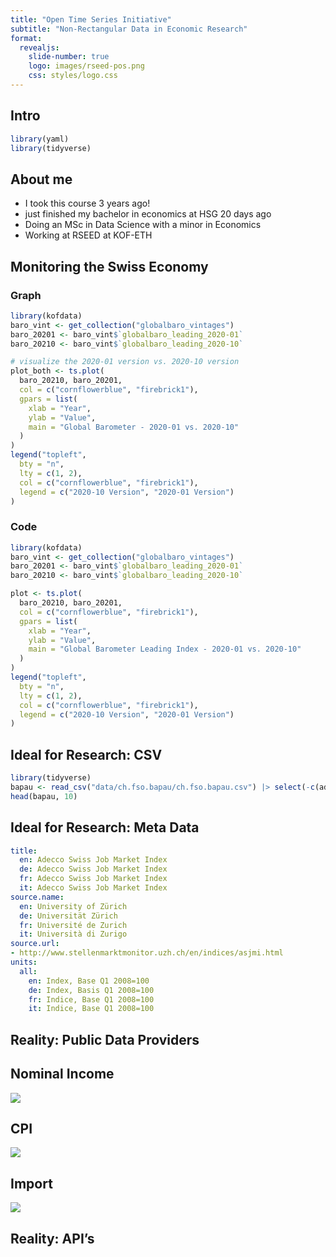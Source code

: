 ```yaml
---
title: "Open Time Series Initiative"
subtitle: "Non-Rectangular Data in Economic Research"
format:
  revealjs:
    slide-number: true
    logo: images/rseed-pos.png
    css: styles/logo.css
---
```


## Intro {visibility="hidden"}
<!-- Hello everybody, today I will be talking to you about data, as you have learnt about it until today, and I will try to help you put some of this knowledge into context, and show you how some of this data might be used in economic research -->
```r
library(yaml)
library(tidyverse)
```

<!-- so you might be wondering, why am *I* talking to you about this? My Name is Minna, I am a master student in data science, pursuing a minor economics and exactly 3 years ago, I took this course! -->

## About me 
- I took this course 3 years ago!
- just finished my bachelor in economics at HSG 20 days ago 
- Doing an MSc in Data Science with a minor in Economics
- Working at RSEED at KOF-ETH

<!-- currently I work at KOF-ETH which is the Swiss Economic Institute at ETH, where we conduct research all kinds of economic research - about labor markets, monetary policy, and about the general outlook of the swiss economy. I work at the RSEED section, where we build software and teach people how to work with data to improve their research. 
As you can imagine, we use a lot of data and also work with people who use and process a lot of data. -->

<!-- In particular, we use time series data. I am 100% sure that each of you, have if not have used time series data, at least seen it -->

## Monitoring the Swiss Economy {.smaller}
::: {.panel-tabset}
<!-- this is what time series look like when plotted. Conceptually, you can imagine it as rectangular data, so tabular, with values at different points in time. -->

<!-- Here we are looking at a very specific time series, which is the global barometer: which is a KOF created system of indicators that enables a timely analysis of global economic development.  -->

<!-- to creating this barometer, aka measure global economic development researchers need to take a lot of other data into consideration, which is 1000s of other time series data -->

### Graph 
```r
library(kofdata)
baro_vint <- get_collection("globalbaro_vintages")
baro_20201 <- baro_vint$`globalbaro_leading_2020-01`
baro_20210 <- baro_vint$`globalbaro_leading_2020-10`

# visualize the 2020-01 version vs. 2020-10 version
plot_both <- ts.plot(
  baro_20210, baro_20201,
  col = c("cornflowerblue", "firebrick1"),
  gpars = list(
    xlab = "Year",
    ylab = "Value",
    main = "Global Barometer - 2020-01 vs. 2020-10"
  )
)
legend("topleft",
  bty = "n",
  lty = c(1, 2),
  col = c("cornflowerblue", "firebrick1"),
  legend = c("2020-10 Version", "2020-01 Version")
)
```

### Code 

<!-- if everything works out well, then this data is readily available, easy to import, cleaned and visualized in 20 lines of code like here: But since I am here to give you a more practical perspective of data handling, I can tell you that this is not the case -->

```r
library(kofdata)
baro_vint <- get_collection("globalbaro_vintages")
baro_20201 <- baro_vint$`globalbaro_leading_2020-01`
baro_20210 <- baro_vint$`globalbaro_leading_2020-10`

plot <- ts.plot(
  baro_20210, baro_20201,
  col = c("cornflowerblue", "firebrick1"),
  gpars = list(
    xlab = "Year",
    ylab = "Value",
    main = "Global Barometer Leading Index - 2020-01 vs. 2020-10"
  )
)
legend("topleft",
  bty = "n",
  lty = c(1, 2),
  col = c("cornflowerblue", "firebrick1"),
  legend = c("2020-10 Version", "2020-01 Version")
)
```
:::

<!-- as a bit of background info, to work with csv data, researchers prefer working with csv data - as you've already learnt-->

## Ideal for Research: CSV
```r
library(tidyverse)
bapau <- read_csv("data/ch.fso.bapau/ch.fso.bapau.csv") |> select(-c(adjustment, trans, variable, section))
head(bapau, 10)
```

## Ideal for Research: Meta Data
```yaml
title:
  en: Adecco Swiss Job Market Index
  de: Adecco Swiss Job Market Index
  fr: Adecco Swiss Job Market Index
  it: Adecco Swiss Job Market Index
source.name:
  en: University of Zürich
  de: Universität Zürich
  fr: Université de Zurich
  it: Università di Zurigo
source.url:
- http://www.stellenmarktmonitor.uzh.ch/en/indices/asjmi.html
units:
  all:
    en: Index, Base Q1 2008=100
    de: Index, Basis Q1 2008=100
    fr: Indice, Base Q1 2008=100
    it: Indice, Base Q1 2008=100
```
## Reality: Public Data Providers {.smaller}
::: {.panel-tabset}
## Nominal Income 
<!-- TODO: create layering images or colums/ panel tabset -->
![](images/nominal_einkommen.png)

## CPI
![](images/cpi.png)

## Import 
![](images/import.png)

:::

## Reality: API's